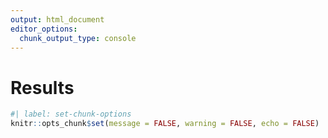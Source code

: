 ```yaml
---
output: html_document
editor_options: 
  chunk_output_type: console
---
```


# Results {#sec-results}

```r
#| label: set-chunk-options
knitr::opts_chunk$set(message = FALSE, warning = FALSE, echo = FALSE)
```
